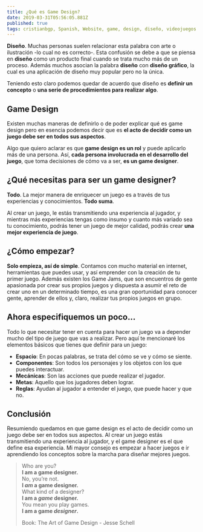 ```yaml
---
title: ¿Qué es Game Design?
date: 2019-03-31T05:56:05.881Z
published: true
tags: cristianbgp, Spanish, Website, game, design, diseño, videojuegos
---
```


**Diseño**. Muchas personas suelen relacionar esta palabra con arte o ilustración -lo cual no es correcto-. Esta confusión se debe a que se piensa en **diseño** como un producto final cuando se trata mucho más de un proceso. Además muchos asocian la palabra **diseño** con **diseño gráfico**, la cual es una aplicación de diseño muy popular pero no la única.

Teniendo esto claro podemos quedar de acuerdo que diseño es **definir un concepto** o **una serie de procedimientos para realizar algo**.

## Game Design

Existen muchas maneras de definirlo o de poder explicar qué es game design pero en esencia podemos decir que es **el acto de decidir como un juego debe ser en todos sus aspectos**.

Algo que quiero aclarar es que **game design es un rol** y puede aplicarlo más de una persona. Así, **cada persona involucrada en el desarrollo del juego**, que toma decisiones de cómo va a ser, **es un game designer**.

## ¿Qué necesitas para ser un game designer?

**Todo**. La mejor manera de enriquecer un juego es a través de tus experiencias y conocimientos. **Todo suma**.

Al crear un juego, le estás transmitiendo una experiencia al jugador, y mientras más experiencias tengas como insumo y cuanto más variado sea tu conocimiento, podrás tener un juego de mejor calidad, podrás crear **una mejor experiencia de juego**.

## ¿Cómo empezar?

**Solo empieza, así de simple**. Contamos con mucho material en internet, herramientas que puedes usar, y así emprender con la creación de tu primer juego. Además existen los Game Jams, que son encuentros de gente apasionada por crear sus propios juegos y dispuesta a asumir el reto de crear uno en un determinado tiempo, es una gran oportunidad para conocer gente, aprender de ellos y, claro, realizar tus propios juegos en grupo.

## Ahora especifiquemos un poco...

Todo lo que necesitar tener en cuenta para hacer un juego va a depender mucho del tipo de juego que vas a realizar. Pero aquí te mencionaré los elementos básicos que tienes que definir para un juego:

- **Espacio**: En pocas palabras, se trata del cómo se ve y cómo se siente.
- **Componentes**: Son todos los personajes y los objetos con los que puedes interactuar.
- **Mecánicas**: Son las acciones que puede realizar el jugador.
- **Metas**: Aquello que los jugadores deben lograr.
- **Reglas**: Ayudan al jugador a entender el juego, que puede hacer y que no.

## Conclusión

Resumiendo quedamos en que game design es el acto de decidir como un juego debe ser en todos sus aspectos. Al crear un juego estás transmitiendo una experiencia al jugador, y el game designer es el que define esa experiencia. Mi mayor consejo es empezar a hacer juegos e ir aprendiendo los conceptos sobre la marcha para diseñar mejores juegos.

> Who are you?  
> **I am a game designer.**  
> No, you’re not.  
> **I _am_ a game designer.**  
> What kind of a designer?  
> **I am a _game_ designer.**  
> You mean you play games.  
> **I am a game _designer_.**
>
> Book: The Art of Game Design - Jesse Schell
